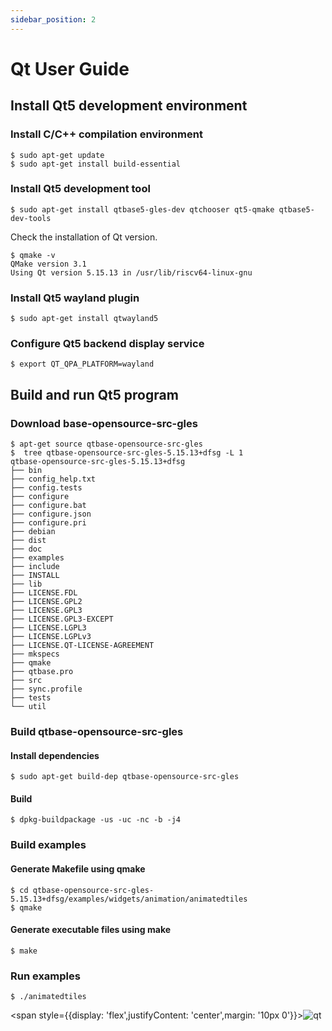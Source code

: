 ```yaml
---
sidebar_position: 2
---
```


# Qt User Guide

## Install Qt5 development environment

### Install C/C++ compilation environment

```shell
$ sudo apt-get update
$ sudo apt-get install build-essential
```

### Install Qt5 development tool

```shell
$ sudo apt-get install qtbase5-gles-dev qtchooser qt5-qmake qtbase5-dev-tools
```

Check the installation of Qt version.

```shell
$ qmake -v
QMake version 3.1
Using Qt version 5.15.13 in /usr/lib/riscv64-linux-gnu
```

### Install Qt5 wayland plugin

```shell
$ sudo apt-get install qtwayland5
```

### Configure Qt5 backend display service

```shell
$ export QT_QPA_PLATFORM=wayland
```

## Build and run Qt5 program

### Download base-opensource-src-gles

```shell
$ apt-get source qtbase-opensource-src-gles
$  tree qtbase-opensource-src-gles-5.15.13+dfsg -L 1
qtbase-opensource-src-gles-5.15.13+dfsg
├── bin
├── config_help.txt
├── config.tests
├── configure
├── configure.bat
├── configure.json
├── configure.pri
├── debian
├── dist
├── doc
├── examples
├── include
├── INSTALL
├── lib
├── LICENSE.FDL
├── LICENSE.GPL2
├── LICENSE.GPL3
├── LICENSE.GPL3-EXCEPT
├── LICENSE.LGPL3
├── LICENSE.LGPLv3
├── LICENSE.QT-LICENSE-AGREEMENT
├── mkspecs
├── qmake
├── qtbase.pro
├── src
├── sync.profile
├── tests
└── util
```

### Build qtbase-opensource-src-gles

#### Install dependencies

```shell
$ sudo apt-get build-dep qtbase-opensource-src-gles
```

#### Build

```shell
$ dpkg-buildpackage -us -uc -nc -b -j4
```

### Build examples

#### Generate Makefile using qmake

```shell
$ cd qtbase-opensource-src-gles-5.15.13+dfsg/examples/widgets/animation/animatedtiles
$ qmake
```

#### Generate executable files using make

```shell
$ make
```

### Run examples

```shell
$ ./animatedtiles
```

<span style={{display: 'flex',justifyContent: 'center',margin: '10px 0'}}>![qt](/img/k1/os/qt.png)</span>